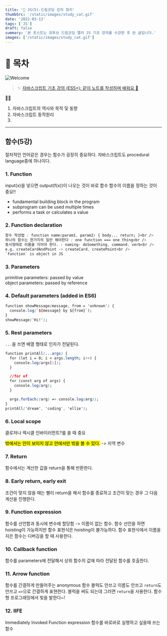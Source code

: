```yaml
---
title: '🎉 JS(5)-드림코딩 강의 정리'
thumbSrc: '/static/images/study_cat.gif'
date: '2022-03-13'
tags: ['JS']
draft: false
summary: '본 포스트는 유투브 드림코딩 앨리 JS 기초 강의를 수강한 후 쓴 글입니다.'
images: ['/static/images/study_cat.gif']
---
```


# 📌 목차

![Welcome](/static/images/study_cat.gif)

> ✨ [자바스크립트 기초 강의 (ES5+): 같이 노트를 작성하며 배워요 📒](https://www.youtube.com/playlist?list=PLv2d7VI9OotTVOL4QmPfvJWPJvkmv6h-2)

💁🏻

1.  자바스크립트의 역사와 목적 및 동향
2.  자바스크립트 동작원리
3.

---

## 함수(5강)

절차적인 언어같은 경우는 함수가 굉장히 중요하다.
자바스크립트도 procedural language중에 하나이다.

### 1. Function

input(x)을 넣으면 output(f(x))이 나오는 것이 바로 함수
함수의 이름을 정하는 것이 중요!!

- fundamental building block in the program
- subprogram can be used multiple times
- performs a task or calculates a value

### 2. Function declaration

```css
함수 작성법 : function name(param1, param2) { body... return; }<br />
하나의 함수는 한가지의 일만 해야한다 : one function === one thing<br />
동사형태로 이름을 지어야 한다. : naming: doSomething, command, verb<br />
e.g. createCardAndPoint -> createCard, createPoint<br />
`function` is object in JS
```

### 3. Parameters

primitive parameters: passed by value<br/>
object parameters: passed by reference

### 4. Default parameters (added in ES6)

```css
function showMessage(message, from = 'unknown') {
  console.log(`${message} by ${from}`);
}
showMessage('Hi!');
```

### 5. Rest parameters

`...`을 쓰면 배열 형태로 인자가 전달된다.

```css
function printAll(...args) {
  for (let i = 0; i < args.length; i++) {
    console.log(args[i]);
  }

  //for of
  for (const arg of args) {
    console.log(arg);
  }

  args.forEach((arg) => console.log(arg));
}
printAll('dream', 'coding', 'ellie');
```

### 6. Local scope

클로저나 렉시클 인바이러먼트?를 쓸 때 중요

<mark>밖에서는 안이 보이지 않고 안에서만 밖을 볼 수 있다.</mark>
-> 지역 변수

### 7. Return

함수에서는 계산한 값을 return을 통해 반환한다.

### 8. Early return, early exit

조건이 맞지 않을 때는 빨리 return을 해서 함수를 종료하고
조건이 맞는 경우 그 다음 계산을 진행한다.

### 9. Function expression

함수를 선언함과 동시에 변수에 할당함 -> 이름이 없는 함수.
함수 선언을 하면 hoisting이 가능하지만 함수 표현식은 hoisting이 불가능하다.
함수 표현식에서 이름을 지은 함수는 디버깅을 할 때 사용한다.

### 10. Callback function

함수를 parameters에 전달해서 상위 함수의 값에 따라 전달된 함수를 호출한다.

### 11. Arrow function

함수를 간결하게 만들어주는 anonymous 함수
블럭도 안쓰고 이름도 안쓰고 `return`도 안쓰고 `=>`으로 간결하게 표현한다.
블럭을 써도 되는데 그러면 `return`을 사용한다.
함수형 프로그래밍에서 빛을 발한다~!

### 12. IIFE

Immediately Invoked Function expression
함수를 바로바로 실행하고 싶을때 쓰는 함수
